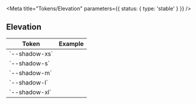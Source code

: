 
<Meta title="Tokens/Elevation" parameters={{ status: { type: 'stable' } }} />

## Elevation

<table>
  <thead>
    <tr>
      <th>Token</th>
      <th>Example</th>
    </tr>
  </thead>
  <tbody>
    <tr>
      <td>`--shadow-xs`</td>
      <td>
        <div
          className="elevation-demo"
          style={{
            backgroundColor: 'var(--color-surface-light)',
            width: 'var(--space-xl)',
            height: 'var(--space-xl)',
            borderRadius: 'var(--radius-s)',
            boxShadow: 'var(--shadow-xs)'
          }}
        ></div>
      </td>
    </tr>
    <tr>
      <td>`--shadow-s`</td>
      <td>
        <div
          className="elevation-demo"
          style={{
            backgroundColor: 'var(--color-surface-light)',
            width: 'var(--space-xl)',
            height: 'var(--space-xl)',
            borderRadius: 'var(--radius-s)',
            boxShadow: 'var(--shadow-s)'
          }}
        ></div>
      </td>
    </tr>
    <tr>
      <td>`--shadow-m`</td>
      <td>
        <div
          className="elevation-demo"
          style={{
            backgroundColor: 'var(--color-surface-light)',
            width: 'var(--space-xl)',
            height: 'var(--space-xl)',
            borderRadius: 'var(--radius-s)',
            boxShadow: 'var(--shadow-m)'
          }}
        ></div>
      </td>
    </tr>
    <tr>
      <td>`--shadow-l`</td>
      <td>
        <div
          className="elevation-demo"
          style={{
            backgroundColor: 'var(--color-surface-light)',
            width: 'var(--space-xl)',
            height: 'var(--space-xl)',
            borderRadius: 'var(--radius-s)',
            boxShadow: 'var(--shadow-l)'
          }}
        ></div>
      </td>
    </tr>
    <tr>
      <td>`--shadow-xl`</td>
      <td>
        <div
          className="elevation-demo"
          style={{
            backgroundColor: 'var(--color-surface-light)',
            width: 'var(--space-xl)',
            height: 'var(--space-xl)',
            borderRadius: 'var(--radius-s)',
            boxShadow: 'var(--shadow-xl)'
          }}
        ></div>
      </td>
    </tr>
  </tbody>
</table>
